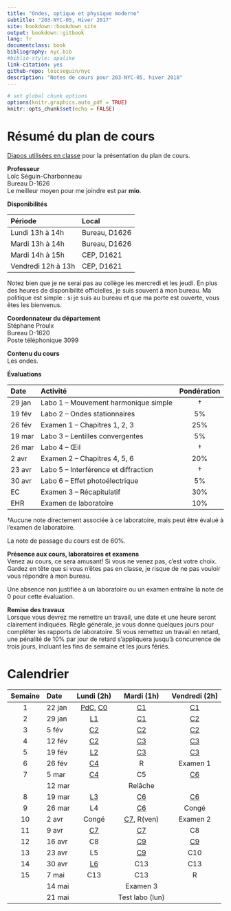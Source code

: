 ```yaml
---
title: "Ondes, optique et physique moderne"
subtitle: "203-NYC-05, Hiver 2017"
site: bookdown::bookdown_site
output: bookdown::gitbook
lang: fr
documentclass: book
bibliography: nyc.bib
#biblio-style: apalike
link-citation: yes
github-repo: loicseguin/nyc
description: "Notes de cours pour 203-NYC-05, hiver 2018"
---
```


```r
# set global chunk options
options(knitr.graphics.auto_pdf = TRUE)
knitr::opts_chunk$set(echo = FALSE)
```

# Résumé du plan de cours {-}

[Diapos utilisées en classe](./diapos/00-presentation.pdf) pour la présentation 
du plan de cours.

**Professeur**  
Loïc Séguin-Charbonneau  
Bureau D-1626  
Le meilleur moyen pour me joindre est par **mio**.

**Disponibilités**  

Période               Local
-------------------   --------------
Lundi 13h à 14h       Bureau, D1626
Mardi 13h à 14h       Bureau, D1626
Mardi 14h à 15h       CEP, D1621
Vendredi 12h à 13h    CEP, D1621

Notez bien que je ne serai pas au collège les mercredi et les jeudi.
En plus des heures de disponibilité officielles, je suis souvent à mon bureau.
Ma politique est simple : si je suis au bureau et que ma porte est ouverte,
vous êtes les bienvenus.

**Coordonnateur du département**  
Stéphane Proulx  
Bureau D-1620  
Poste téléphonique 3099

**Contenu du cours**  
Les ondes.

**Évaluations**  

Date     Activité                                 Pondération
-------  ----------                              -------------
29 jan   Labo 1 -- Mouvement harmonique simple     †
19 fév   Labo 2 -- Ondes stationnaires             5%
26 fév   Examen 1 -- Chapitres 1, 2, 3             25%
19 mar   Labo 3 -- Lentilles convergentes          5%
26 mar   Labo 4 -- Œil                             †
2 avr    Examen 2 -- Chapitres 4, 5, 6             20%
23 avr   Labo 5 -- Interférence et diffraction     †
30 avr   Labo 6 -- Effet photoélectrique           5%
EC       Examen 3 -- Récapitulatif                 30%
EHR      Examen de laboratoire                     10%

†Aucune note directement associée à ce laboratoire, mais peut être évalué à
l'examen de laboratoire.

La note de passage du cours est de 60%.

**Présence aux cours, laboratoires et examens**  
Venez au cours, ce sera amusant! Si vous ne venez pas, c'est votre choix.
Gardez en tête que si vous n'êtes pas en classe, je risque de ne pas vouloir
vous répondre à mon bureau.

Une absence non justifiée à un laboratoire ou un examen entraîne la note de 0
pour cette évaluation.

**Remise des travaux**  
Lorsque vous devrez me remettre un travail, une date et une heure seront
clairement indiquées. Règle générale, je vous donne quelques jours pour
compléter les rapports de laboratoire. Si vous remettez un travail en retard,
une pénalité de 10% par jour de retard s'appliquera jusqu'à concurrence de
trois jours, incluant les fins de semaine et les jours fériés.


# Calendrier {-}

 Semaine   Date      Lundi (2h)                       Mardi (1h)        Vendredi (2h)
---------  -------  ------------                     ------------      ---------------
   1       22 jan     [PdC](./index.html), [C0][C0]   [C1][C1]          [C1][C1]
   2       29 jan     [L1][L1]                        [C1][C1]          [C2][C2]
   3       5 fév      [C2][C2]                        [C2][C2]          [C2][C2]
   4       12 fév     [C2][C2]                        [C3][C3]          [C3][C3]
   5       19 fév     [L2][L2]                        [C3][C3]          [C3][C3]
   6       26 fév     [C4][C4]                        R                 Examen 1
   7       5 mar      [C4][C4]                        C5                [C6][C6]
           12 mar                                     Relâche
   8       19 mar     [L3][L3]                        [C6][C6]          [C6][C6]
   9       26 mar     L4                              [C6][C6]          Congé
   10      2 avr      Congé                           [C7][C7], R(ven)  Examen 2
   11      9 avr      [C7][C7]                        [C7][C7]          C8
   12      16 avr     C8                              [C9][C9]          [C9][C9]
   13      23 avr     L5                              [C9][C9]          C10
   14      30 avr     [L6][L6]                        C13               C13
   15      7 mai      C13                             C13               R
           14 mai                                     Examen 3
           21 mai                                     Test labo (lun)

[C0]: ./rappels-de-trigonometrie.html
[C1]: ./oscillations.html
[C2]: ./ondes.html
[C3]: ./ondes-sonores.html
[C4]: ./ondes-electromagnetiques.html
[C6]: ./formation-des-images.html
[C7]: ./interference-de-la-lumiere.html
[C9]: ./relativite-restreinte.html
[L1]: ./laboratoire-1-mouvement-harmonique-simple.html
[L3]: ./laboratoire-3-lentille-convergente.html
[L6]: ./laboratoire-6-effet-photoelectrique.html
[L2]: ./grille-de-correction-pour-les-laboratoires.html

